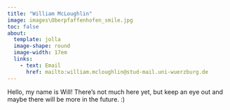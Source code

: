 ```yaml
---
title: "William McLoughlin"
image: images\Oberpfaffenhofen_smile.jpg
toc: false
about: 
  template: jolla
  image-shape: round
  image-width: 17em
  links:
    - text: Email
      href: mailto:william.mcloughlin@stud-mail.uni-wuerzburg.de
---
```

Hello, my name is Will! There's not much here yet, but keep an eye out and maybe there will be more in the future. :)
